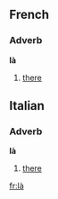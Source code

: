 ==French==
===Adverb===
'''là'''

# [[there]]

==Italian==
===Adverb===
'''là'''

# [[there]]

[[fr:là]]